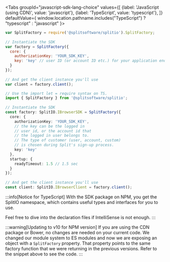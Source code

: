 
<!-- span>{ window.location.pathname.includes("Java") ? "java" : "kotlin" }</span -->

<Tabs
  groupId="javascript-sdk-lang-choice"
  values={[
    {label: 'JavaScript (using CDN)', value: 'javascript'},
    {label: 'TypeScript', value: 'typescript'},
  ]} defaultValue={ window.location.pathname.includes("TypeScript") ? "typescript" : "javascript" }>
  <TabItem value="javascript">

```javascript
var SplitFactory = require('@splitsoftware/splitio').SplitFactory;
 
// Instantiate the SDK
var factory = SplitFactory({ 
  core: {
    authorizationKey: 'YOUR_SDK_KEY',
    key: 'key' // user ID (or account ID etc.) for your application end user
  }
});
 
// And get the client instance you'll use
var client = factory.client();
```

  </TabItem>
  <TabItem value="typescript">

```typescript
// Use the import let = require syntax on TS.
import { SplitFactory } from '@splitsoftware/splitio';
 
// Instantiate the SDK
const factory: SplitIO.IBrowserSDK = SplitFactory({ 
  core: {
    authorizationKey: 'YOUR_SDK_KEY',
    // the key can be the logged in
    // user id, or the account id that 
    // the logged in user belongs to. 
    // The type of customer (user, account, custom)
    // is chosen during Split's sign-up process.
    key: 'key'
  },
  startup: {
    readyTimeout: 1.5 // 1.5 sec
  }
});
 
// And get the client instance you'll use
const client: SplitIO.IBrowserClient = factory.client();
```

:::info[Notice for TypeScript]
With the SDK package on NPM, you get the SplitIO namespace, which contains useful types and interfaces for you to use.

Feel free to dive into the declaration files if IntelliSense is not enough.
:::
  </TabItem>
</Tabs>

:::warning[Updating to v10 for NPM version]
If you are using the CDN package or Bower, no changes are needed on your current code.
We changed our module system to ES modules and now we are exposing an object with a `SplitFactory` property. That property points to the same factory function that we were returning in the previous versions. Refer to the snippet above to see the code.
:::